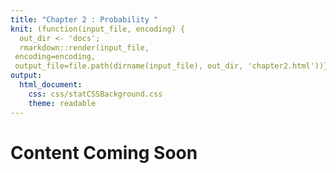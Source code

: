```yaml
---
title: "Chapter 2 : Probability "
knit: (function(input_file, encoding) {
  out_dir <- 'docs';
  rmarkdown::render(input_file,
 encoding=encoding,
 output_file=file.path(dirname(input_file), out_dir, 'chapter2.html'))})
output: 
  html_document:
    css: css/statCSSBackground.css
    theme: readable
---
```


# Content Coming Soon

